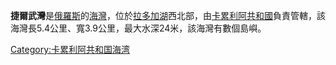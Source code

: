 '''捷爾武灣'''是[[俄羅斯|俄羅斯]]的[[海灣|海灣]]，位於[[拉多加湖|拉多加湖]]西北部，由[[卡累利阿共和國|卡累利阿共和國]]負責管轄，該海灣長5.4公里、寬3.9公里，最大水深24米，該海灣有數個島嶼。

{{Russia-geo-stub}}
[[Category:卡累利阿共和国海湾|Category:卡累利阿共和国海湾]]